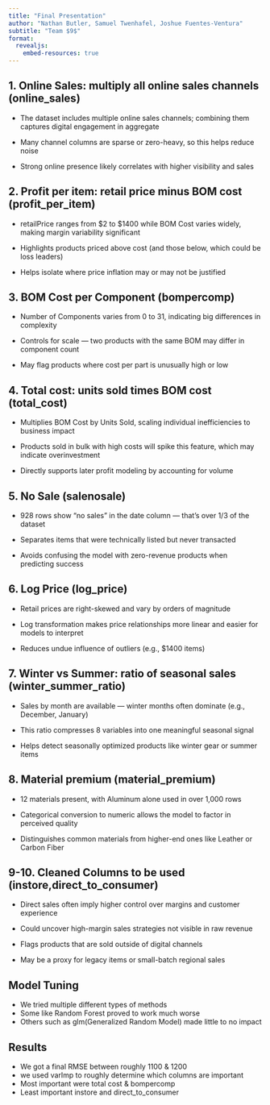 ---
title: "Final Presentation"
author: "Nathan Butler, Samuel Twenhafel, Joshue Fuentes-Ventura"
subtitle: "Team $9$"
format: 
  revealjs:
    embed-resources: true
---


## 1. Online Sales: multiply all online sales channels (online_sales)

- The dataset includes multiple online sales channels; combining them captures digital engagement in aggregate

- Many channel columns are sparse or zero-heavy, so this helps reduce noise

- Strong online presence likely correlates with higher visibility and sales



## 2. Profit per item: retail price minus BOM cost (profit_per_item)

- retailPrice ranges from $2 to $1400 while BOM Cost varies widely, making margin variability significant

- Highlights products priced above cost (and those below, which could be loss leaders)

- Helps isolate where price inflation may or may not be justified

## 3. BOM Cost per Component (bompercomp)

- Number of Components varies from 0 to 31, indicating big differences in complexity

- Controls for scale — two products with the same BOM may differ in component count

- May flag products where cost per part is unusually high or low

## 4. Total cost: units sold times BOM cost (total_cost)

- Multiplies BOM Cost by Units Sold, scaling individual inefficiencies to business impact

- Products sold in bulk with high costs will spike this feature, which may indicate overinvestment

- Directly supports later profit modeling by accounting for volume

## 5. No Sale (salenosale)

- 928 rows show “no sales” in the date column — that’s over 1/3 of the dataset

- Separates items that were technically listed but never transacted

- Avoids confusing the model with zero-revenue products when predicting success

## 6. Log Price (log_price)

- Retail prices are right-skewed and vary by orders of magnitude

- Log transformation makes price relationships more linear and easier for models to interpret

- Reduces undue influence of outliers (e.g., $1400 items)

## 7. Winter vs Summer: ratio of seasonal sales (winter_summer_ratio)

- Sales by month are available — winter months often dominate (e.g., December, January)

- This ratio compresses 8 variables into one meaningful seasonal signal

- Helps detect seasonally optimized products like winter gear or summer items

## 8. Material premium (material_premium)

- 12 materials present, with Aluminum alone used in over 1,000 rows

- Categorical conversion to numeric allows the model to factor in perceived quality

- Distinguishes common materials from higher-end ones like Leather or Carbon Fiber

## 9-10. Cleaned Columns to be used (instore,direct_to_consumer)

- Direct sales often imply higher control over margins and customer experience

- Could uncover high-margin sales strategies not visible in raw revenue

- Flags products that are sold outside of digital channels

- May be a proxy for legacy items or small-batch regional sales


## Model Tuning

- We tried multiple different types of methods
- Some like Random Forest proved to work much worse
- Others such as glm(Generalized Random Model) made little to no impact

## Results

- We got a final RMSE between roughly 1100 & 1200
- we used varImp to roughly determine which columns are important
- Most important were total cost & bompercomp
- Least important instore and direct_to_consumer


